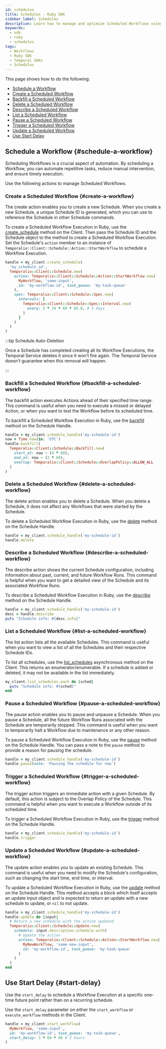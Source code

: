 ```yaml
---
id: schedules
title: Schedules - Ruby SDK
sidebar_label: Schedules
description: Learn how to manage and optimize Scheduled Workflows using the Temporal Ruby SDK; Schedule, Create, Backfill, Update, Delete, Describe, List, Pause, Trigger, and more.
keywords:
  - sdk
  - ruby
  - schedules
tags:
  - Workflows
  - Ruby SDK
  - Temporal SDKs
  - Schedules
---
```


This page shows how to do the following:

- [Schedule a Workflow](#schedule-a-workflow)
- [Create a Scheduled Workflow](#create-a-workflow)
- [Backfill a Scheduled Workflow](#backfill-a-scheduled-workflow)
- [Delete a Scheduled Workflow](#delete-a-scheduled-workflow)
- [Describe a Scheduled Workflow](#describe-a-scheduled-workflow)
- [List a Scheduled Workflow](#list-a-scheduled-workflow)
- [Pause a Scheduled Workflow](#pause-a-scheduled-workflow)
- [Trigger a Scheduled Workflow](#trigger-a-scheduled-workflow)
- [Update a Scheduled Workflow](#update-a-scheduled-workflow)
- [Use Start Delay](#start-delay)

## Schedule a Workflow {#schedule-a-workflow}

Scheduling Workflows is a crucial aspect of automation.
By scheduling a Workflow, you can automate repetitive tasks, reduce manual intervention, and ensure timely execution.

Use the following actions to manage Scheduled Workflows.

### Create a Scheduled Workflow {#create-a-workflow}

The create action enables you to create a new Schedule. When you create a new Schedule, a unique Schedule ID is generated, which you can use to reference the Schedule in other Schedule commands.

To create a Scheduled Workflow Execution in Ruby, use the [create_schedule](https://ruby.temporal.io/Temporalio/Client.html#create_schedule-instance_method)
method on the Client.
Then pass the Schedule ID and the Schedule object to the method to create a Scheduled Workflow Execution.
Set the Schedule's `action` member to an instance of `Temporalio::Client::Schedule::Action::StartWorkflow` to schedule a Workflow Execution.

```ruby
handle = my_client.create_schedule(
  'my_schedule_id',
  Temporalio::Client::Schedule.new(
    action: Temporalio::Client::Schedule::Action::StartWorkflow.new(
      MyWorkflow, 'some-input',
      id: 'my-workflow-id', task_queue: 'my-task-queue'
    ),
    spec: Temporalio::Client::Schedule::Spec.new(
      intervals: [
        Temporalio::Client::Schedule::Spec::Interval.new(
          every: 5 * 24 * 60 * 60.0, # 5 days
        )
      ]
    )
  )
)
```

:::tip Schedule Auto-Deletion

Once a Schedule has completed creating all its Workflow Executions, the Temporal Service deletes it since it won’t fire again.
The Temporal Service doesn't guarantee when this removal will happen.

:::

### Backfill a Scheduled Workflow {#backfill-a-scheduled-workflow}

The backfill action executes Actions ahead of their specified time range. This command is useful when you need to execute a missed or delayed Action, or when you want to test the Workflow before its scheduled time.

To backfill a Scheduled Workflow Execution in Ruby, use the [backfill](https://ruby.temporal.io/Temporalio/Client/ScheduleHandle.html#backfill-instance_method)
method on the Schedule Handle.

```ruby
handle = my_client.schedule_handle('my-schedule-id')
now = Time.now(in: 'UTC')
handle.backfill(
  Temporalio::Client::Schedule::Backfill.new(
    start_at: now - (4 * 60),
    end_at: now - (2 * 60),
    overlap: Temporalio::Client::Schedule::OverlapPolicy::ALLOW_ALL
  )
)
```

### Delete a Scheduled Workflow {#delete-a-scheduled-workflow}

The delete action enables you to delete a Schedule. When you delete a Schedule, it does not affect any Workflows that were started by the Schedule.

To delete a Scheduled Workflow Execution in Ruby, use the [delete](https://ruby.temporal.io/Temporalio/Client/ScheduleHandle.html#delete-instance_method) method on the Schedule Handle.

```ruby
handle = my_client.schedule_handle('my-schedule-id')
handle.delete
```

### Describe a Scheduled Workflow {#describe-a-scheduled-workflow}

The describe action shows the current Schedule configuration, including information about past, current, and future Workflow Runs. This command is helpful when you want to get a detailed view of the Schedule and its associated Workflow Runs.

To describe a Scheduled Workflow Execution in Ruby, use the [describe](https://ruby.temporal.io/Temporalio/Client/ScheduleHandle.html#describe-instance_method) method on the Schedule Handle.

```ruby
handle = my_client.schedule_handle('my-schedule-id')
desc = handle.describe
puts "Schedule info: #{desc.info}"
```

### List a Scheduled Workflow {#list-a-scheduled-workflow}

The list action lists all the available Schedules. This command is useful when you want to view a list of all the Schedules and their respective Schedule IDs.

To list all schedules, use the [list_schedules](https://ruby.temporal.io/Temporalio/Client.html#list_schedules-instance_method) asynchronous method on the Client.
This returns an enumerator/enumerable.
If a schedule is added or deleted, it may not be available in the list immediately.

```ruby
my_client.list_schedules.each do |sched|
  puts "Schedule info: #{sched}"
end
```

### Pause a Scheduled Workflow {#pause-a-scheduled-workflow}

The pause action enables you to pause and unpause a Schedule. When you pause a Schedule, all the future Workflow Runs associated with the Schedule are temporarily stopped. This command is useful when you want to temporarily halt a Workflow due to maintenance or any other reason.

To pause a Scheduled Workflow Execution in Ruby, use the [pause](https://ruby.temporal.io/Temporalio/Client/ScheduleHandle.html#pause-instance_method) method on the Schedule Handle.
You can pass a note to the `pause` method to provide a reason for pausing the schedule.

```ruby
handle = my_client.schedule_handle('my-schedule-id')
handle.pause(note: 'Pausing the schedule for now')
```

### Trigger a Scheduled Workflow {#trigger-a-scheduled-workflow}

The trigger action triggers an immediate action with a given Schedule. By default, this action is subject to the Overlap Policy of the Schedule. This command is helpful when you want to execute a Workflow outside of its scheduled time.

To trigger a Scheduled Workflow Execution in Ruby, use the [trigger](https://ruby.temporal.io/Temporalio/Client/ScheduleHandle.html#trigger-instance_method) method on the Schedule Handle.

```ruby
handle = my_client.schedule_handle('my-schedule-id')
handle.trigger
```

### Update a Scheduled Workflow {#update-a-scheduled-workflow}

The update action enables you to update an existing Schedule. This command is useful when you need to modify the Schedule's configuration, such as changing the start time, end time, or interval.

To update a Scheduled Workflow Execution in Ruby, use the [update](https://ruby.temporal.io/Temporalio/Client/ScheduleHandle.html#update-instance_method) method on the Schedule Handle.
This method accepts a block which itself accepts an update input object and is expected to return an update with a new
schedule to update, or `nil` to not update.

```ruby
handle = my_client.schedule_handle('my-schedule-id')
handle.update do |input|
  # Return a new schedule with the action updated
  Temporalio::Client::Schedule::Update.new(
    schedule: input.description.schedule.with(
      # Update the action
      action: Temporalio::Client::Schedule::Action::StartWorkflow.new(
        MyNewWorkflow, 'some-new-input',
        id: 'my-workflow-id', task_queue: 'my-task-queue'
      )
    )
  )
end
```

## Use Start Delay {#start-delay}

Use the `start_delay` to schedule a Workflow Execution at a specific one-time future point rather than on a recurring schedule.

Use the `start_delay` parameter on either the `start_workflow` or `execute_workflow` methods in the Client.

```ruby
handle = my_client.start_workflow(
  MyWorkflow, 'some-input',
  id: 'my-workflow-id', task_queue: 'my-task-queue',
  start_delay: 3 * 60 * 60 # 3 hours
)
```

